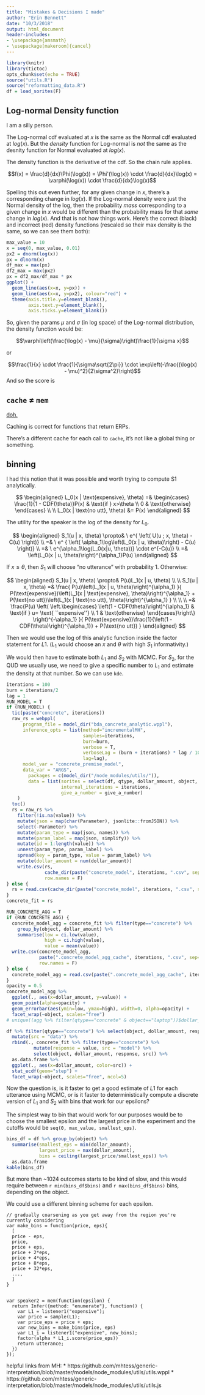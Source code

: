 ```yaml
---
title: "Mistakes & Decisions I made"
author: "Erin Bennett"
date: "10/3/2018"
output: html_document
header-includes:
- \usepackage{amsmath}
- \usepackage[makeroom]{cancel}
---
```


```r
library(knitr)
library(tictoc)
opts_chunk$set(echo = TRUE)
source("utils.R")
source("reformatting_data.R")
df = load_sorites(F)
```

## Log-normal Density function

I am a silly person.

The Log-normal cdf evaluated at $x$ is the same as the Normal cdf evaluated at $log(x)$. But the *density* function for Log-normal is *not* the same as the desnity function for Normal evaluated at $log(x)$.

The density function is the derivative of the cdf. So the chain rule applies.

$$f(x) = \frac{d}{dx}\Phi(\log(x)) = \Phi'(\log(x)) \cdot \frac{d}{dx}\log(x) = \varphi(\log(x)) \cdot \frac{d}{dx}\log(x)$$

Spelling this out even further, for any given change in $x$, there's a corresponding change in $log(x)$. If the Log-normal density were just the Normal density of the log, then the probability *mass* corresponding to a given change in $x$ would be different than the probability mass for that *same* change in $log(x)$. And that is not how things work. Here's the correct (black) and incorrect (red) density functions (rescaled so their max density is the same, so we can see them both):

```r
max_value = 10
x = seq(0, max_value, 0.01)
px2 = dnorm(log(x))
px = dlnorm(x)
df_max = max(px)
df2_max = max(px2)
px = df2_max/df_max * px
ggplot() +
  geom_line(aes(x=x, y=px)) +
  geom_line(aes(x=x, y=px2), colour="red") +
  theme(axis.title.y=element_blank(),
        axis.text.y=element_blank(),
        axis.ticks.y=element_blank())
```

So, given the params $\mu$ and $\sigma$ (in log space) of the Log-normal distribution, the density function would be:

$$\varphi\left(\frac{\log(x) - \mu}{\sigma}\right)\frac{1}{\sigma x}$$

or

$$\frac{1}{x} \cdot \frac{1}{\sigma\sqrt{2\pi}} \cdot \exp\left(-\frac{(\log(x) - \mu)^2}{2\sigma^2}\right)$$
And so the score is

\begin{aligned}

\log\left( \frac{1}{x} \cdot \frac{1}{\sigma\sqrt{2\pi}} \exp\left(-\frac{(\log(x) - \mu)^2}{2\sigma^2}\right) \right) &=

\log(\frac{1}{x}) + \log(\frac{1}{\sigma\sqrt{2\pi}}) -\frac{(\log(x) - \mu)^2}{2\sigma^2} =   \\

&= -\log(x) - \log(\sigma) - \frac{1}{2}\log((2\pi)) - \frac{(\log(x) - \mu)^2}{2\sigma^2}

\end{aligned}

## `cache` $\neq$ `mem`

[doh.](https://webppl.readthedocs.io/en/master/functions/other.html#cache)

Caching is correct for functions that return ERPs.

There's a different cache for each call to `cache`, it's not like a global thing or something.

## binning

I had this notion that it was possible and worth trying to compute S1 analytically.

$$
\begin{aligned}
L_0(x | \text{expensive}, \theta) =&
  \begin{cases}
    \frac{1}{1 - CDF(\theta)}P(x) & \text{if } x>\theta \\
    0 & \text{otherwise}
  \end{cases} \\
\\
L_0(x | \text{no utt}, \theta) &= P(x)
\end{aligned}
$$

The utility for the speaker is the log of the density for $L_0$.

$$
\begin{aligned}
S_1(u | x, \theta)
  \propto& \ e^{ \left(
    U(u ; x, \theta) - C(u)
  \right)} \\
  =& \ e^ { \left(
    \alpha_1\log\left(L_0(x | u, \theta)\right) - C(u)
  \right)} \\
  =& \ e^{\alpha_1\log(L_0(x|u, \theta))} \cdot e^{-C(u)} \\
  =& \left(L_0(x | u, \theta)\right)^{\alpha_1}P(u)
\end{aligned}
$$

If $x \leq \theta$, then $S_1$ will choose "no utterance" with probability 1. Otherwise:

$$
\begin{aligned}
  S_1(u | x, \theta) \propto& P(u)L_1(x | u, \theta) \\
  \\
  S_1(u | x, \theta) =&
    \frac{
      P(u)\left(L_1(x | u, \theta)\right)^{\alpha_1}
    }{
      P(\text{expensive})\left(L_1(x | \text{expensive}, \theta)\right)^{\alpha_1} + P(\text{no utt})\left(L_1(x | \text{no utt}, \theta)\right)^{\alpha_1}
    } \\ \\ \\
    =&
    \frac{P(u)
        \left(
          \left.\begin{cases}
            \left(1 - CDF(\theta)\right)^{\alpha_1} & \text{if } u= \text{ ``expensive''} \\
            1 & \text{otherwise}
          \end{cases}\right\}
        \right)^{-\alpha_1}
    }{
      P(\text{expensive})\frac{1}{\left(1 - CDF(\theta)\right)^{\alpha_1}} + P(\text{no utt})
    }
\end{aligned}
$$

Then we would use the log of this analytic function inside the factor statement for $L1$.
($L_1$ would choose an $x$ and $\theta$ with high $S_1$ informativity.)

We would then have to estimate both $L_1$ and $S_2$ with MCMC. For $S_2$, for the QUD we usually use, we need to give a specific number to $L_1$ and estimate the density at that number. So we can use `kde`.


```r
iterations = 100
burn = iterations/2
lag = 1
RUN_MODEL = T
if (RUN_MODEL) {
  tic(paste("concrete", iterations))
  raw_rs = webppl(
      program_file = model_dir("bda_concrete_analytic.wppl"),
      inference_opts = list(method="incrementalMH",
                            samples=iterations,
                            burn=burn,
                            verbose = T,
                            verboseLag = (burn + iterations) * lag / 10,
                            lag=lag),
      model_var = "concrete_premise_model",
      data_var = "ARGS",
        packages = c(model_dir("/node_modules/utils/")),
        data = list(sorites = select(df, qtype, dollar_amount, object, response),
                    internal_iterations = iterations,
                    give_a_number = give_a_number)
    )
  toc()
  rs = raw_rs %>%
    filter(!is.na(value)) %>%
    mutate(json = map(char(Parameter), jsonlite::fromJSON)) %>%
    select(-Parameter) %>%
    mutate(param_type = map(json, names)) %>%
    mutate(param_label = map(json, simplify)) %>%
    mutate(id = 1:length(value)) %>%
    unnest(param_type, param_label) %>%
    spread(key = param_type, value = param_label) %>%
    mutate(dollar_amount = num(dollar_amount))
    write.csv(rs,
              cache_dir(paste("concrete_model", iterations, ".csv", sep="")),
              row.names = F)
} else {
  rs = read.csv(cache_dir(paste("concrete_model", iterations, ".csv", sep="")))
}
concrete_fit = rs
```
```r
RUN_CONCRETE_AGG = T
if (RUN_CONCRETE_AGG) {
  concrete_model_agg = concrete_fit %>% filter(type=="concrete") %>%
    group_by(object, dollar_amount) %>%
    summarise(low = ci.low(value),
              high = ci.high(value),
              value = mean(value))
  write.csv(concrete_model_agg,
            paste(".concrete_model_agg_cache", iterations, ".csv", sep=""),
            row.names = F)
} else {
  concrete_model_agg = read.csv(paste(".concrete_model_agg_cache", iterations, ".csv", sep=""))
}
opacity = 0.5
concrete_model_agg %>%
  ggplot(., aes(x=dollar_amount, y=value)) +
  geom_point(alpha=opacity) +
  geom_errorbar(aes(ymin=low, ymax=high), width=0, alpha=opacity) +
  facet_wrap(~object, scales="free")
# unique((agg %>% filter(qtype=="concrete" & object=="laptop"))$dollar_amount) %>% sort
```

```r
df %>% filter(qtype=="concrete") %>% select(object, dollar_amount, response) %>%
  mutate(src = "data") %>%
  rbind(., concrete_fit %>% filter(type=="concrete") %>%
          mutate(response = value, src = "model") %>%
          select(object, dollar_amount, response, src)) %>%
  as.data.frame %>%
  ggplot(., aes(x=dollar_amount, color=src)) +
  stat_ecdf(geom="step") +
  facet_wrap(~object, scales="free", ncol=5)
```

Now the question is, is it faster to get a good estimate of $L1$ for each utterance using MCMC, or is it faster to deterministically compute a discrete version of $L_1$ and $S_2$ with bins that work for our epsilons?

The simplest way to bin that would work for our purposes would be to choose the smallest epsilon and the largest price in the experiment and the cutoffs would be `seq(0, max_value, smallest_eps)`.

```r
bins_df = df %>% group_by(object) %>%
  summarise(smallest_eps = min(dollar_amount),
            largest_price = max(dollar_amount),
            bins = ceiling(largest_price/smallest_eps)) %>%
  as.data.frame
kable(bins_df)
```

But more than ~1024 outcomes starts to be kind of slow, and this would require between `r min(bins_df$bins)` and `r max(bins_df$bins)` bins, depending on the object.

We could use a different binning scheme for each epsilon.

```
// gradually coarsening as you get away from the region you're currently considering
var make_bins = function(price, eps){
  [
  price - eps, 
  price, 
  price + eps, 
  price + 2*eps,
  price + 4*eps, 
  price + 8*eps,
  price + 32*eps, 
  ...,
  ]
}


var speaker2 = mem(function(epsilon) {
  return Infer({method: "enumerate"}, function() {
    var L1 = listener1("expensive");
    var price = sample(L1);
    var price_eps = price + eps;
    var new_bins = make_bins(price, eps)
    var L1_i = listener1("expensive", new_bins);
    factor(alpha * L1_i.score(price_eps))
    return utterance; 
  })
});
```

helpful links from MH:
* https://github.com/mhtess/generic-interpretation/blob/master/models/node_modules/utils/utils.wppl
* https://github.com/mhtess/generic-interpretation/blob/master/models/node_modules/utils/utils.js
